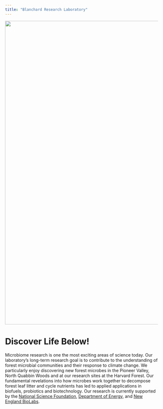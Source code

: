 ```yaml
---
title: "Blanchard Research Laboratory"
---
```


![](images/Alex.png){width="1000"}

# Discover Life Below!

Microbiome research is one the most exciting areas of science today. Our laboratory's long-term research goal is to contribute to the understanding of forest microbial communities and their response to climate change. We particularly enjoy discovering new forest microbes in the Pioneer Valley, North Quabbin Woods and at our research sites at the Harvard Forest. Our fundamental revelations into how microbes work together to decompose forest leaf litter and cycle nutrients has led to applied applications in biofuels, probiotics and biotechnology. Our research is currently supported by the [National Science Foundation](http://www.nsf.gov/), [Department of Energy](http://energy.gov/), and [New England BioLabs](https://www.neb.com/research).
